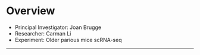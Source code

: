 # Overview

- Principal Investigator: Joan Brugge
- Researcher: Carman Li
- Experiment: Older parious mice scRNA-seq



* * *
